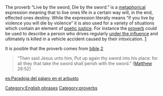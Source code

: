 The proverb “Live by the sword, Die by the sword.” is a [[metaphor]]ical expression meaning that to live ones life in a certain way will, in the end, effected ones destiny. While the expression literally means “if you live by violence you will die by violence” it is also used for a variety of situations which contain an element of [[poetic justice]]. For instance the [[proverb]] could be used to describe a person who drives regularly [[Driving under the influence|under the influence]] and ultimately is killed in a vehicle accident caused by their intoxication. [http://www.urbandictionary.com/define.php?term=live+by+the+sword%2C+die+by+the+sword]

It is posible that the proverb comes from [[bible]].[http://www.phrases.org.uk/bulletin_board/19/messages/26.html] 

<blockquote>
“Then said Jesus unto him, Put up again thy sword into his place: for all they that take the sword shall perish with the sword.” ([[Matthew the Evangelist|Matthew]] 26:52)
</blockquote>
[[Category:English phrases]]
[[Category:proverbs]]

{{vocab-stub}}

[[es:Paradoja del pájaro en el arbusto]]